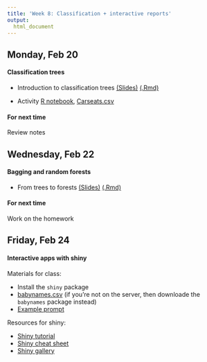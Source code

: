 ```yaml
---
title: 'Week 8: Classification + interactive reports'
output:
  html_document
---
```


## Monday, Feb 20

#### Classification trees

* Introduction to classification trees [(Slides)](http://htmlpreview.github.io/?https://github.com/cmsc205/notes/blob/master/day16/classification-trees.html)  <a href="https://raw.githubusercontent.com/cmsc205/notes/master/day16/classification-trees.Rmd"download>(.Rmd)</a>

* Activity <a href="https://raw.githubusercontent.com/cmsc205/notes/master/day16/classification-tree-lab.Rmd"download>R notebook</a>, [Carseats.csv](https://raw.githubusercontent.com/cmsc205/notes/master/day16/Carseats.csv)

#### For next time

Review notes

## Wednesday, Feb 22

#### Bagging and random forests

* From trees to forests [(Slides)](http://htmlpreview.github.io/?https://github.com/cmsc205/notes/blob/master/day17/random-forests.html)  <a href="https://raw.githubusercontent.com/cmsc205/notes/master/day17/random-forests.Rmd"download>(.Rmd)</a>

#### For next time

Work on the homework


## Friday, Feb 24

#### Interactive apps with shiny

Materials for class:

* Install the `shiny` package
* [babynames.csv](https://github.com/cmsc205/data/raw/master/babynames.csv) (if you're not on the server, then downloade the `babynames` package instead)
* [Example prompt](http://htmlpreview.github.io/?https://github.com/cmsc205/notes/blob/master/day18/exercise-slide.html#1)

Resources for shiny:

* [Shiny tutorial](http://shiny.rstudio.com/tutorial/)
* [Shiny cheat sheet](http://shiny.rstudio.com/images/shiny-cheatsheet.pdf)
* [Shiny gallery](https://shiny.rstudio.com/gallery/)


